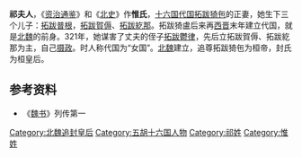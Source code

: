 '''祁夫人'''{{BD||？|324年||catIdx=Q}}，《[[资治通鉴|资治通鉴]]》和《[[北史|北史]]》作'''惟氏'''，[[十六国|十六国]][[代_(十六国)|代国]][[拓跋猗㐌|拓跋猗㐌]]的正妻，她生下三个儿子：[[拓跋普根|拓跋普根]]，[[拓跋賀傉|拓跋賀傉]]、[[拓跋紇那|拓跋紇那]]。拓跋猗盧后来再[[西晋|西晋]]末年建立代国，就是[[北魏|北魏]]的前身。321年，她谋害了丈夫的侄子[[拓跋鬱律|拓跋鬱律]]，先后立拓跋賀傉、拓跋紇那为主，自己[[摄政|摄政]]。时人称代国为“女国”。[[北魏|北魏]]建立，追尊拓跋猗㐌为桓帝，封氏为桓皇后。

== 参考资料 ==
*《[[魏书|魏书]]》列传第一

{{北魏皇后}}  

[[Category:北魏追封皇后|Category:北魏追封皇后]]
[[Category:五胡十六国人物|Category:五胡十六国人物]]
[[Category:祁姓|Category:祁姓]]
[[Category:惟姓|Category:惟姓]]